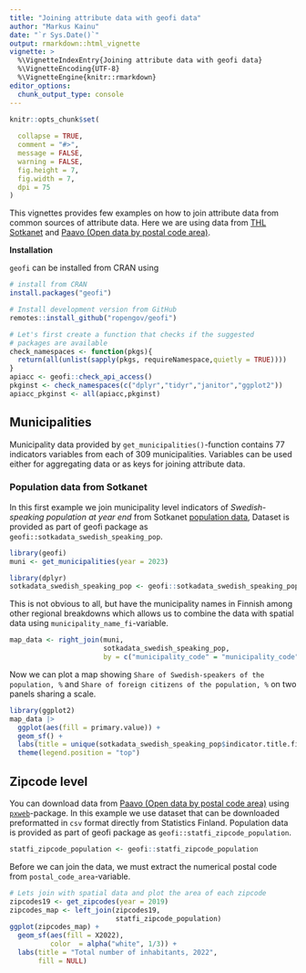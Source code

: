 ```yaml
---
title: "Joining attribute data with geofi data"
author: "Markus Kainu"
date: "`r Sys.Date()`"
output: rmarkdown::html_vignette
vignette: >
  %\VignetteIndexEntry{Joining attribute data with geofi data}
  %\VignetteEncoding{UTF-8}
  %\VignetteEngine{knitr::rmarkdown}
editor_options: 
  chunk_output_type: console
---
```


```r
knitr::opts_chunk$set(
  
  collapse = TRUE,
  comment = "#>",
  message = FALSE, 
  warning = FALSE,
  fig.height = 7, 
  fig.width = 7,
  dpi = 75
)
```

This vignettes provides few examples on how to join attribute data from common sources of attribute data. Here we are using data from [THL Sotkanet](https://sotkanet.fi/sotkanet/en/index) and [Paavo (Open data by postal code area)](https://pxdata.stat.fi/PXWeb/pxweb/en/Postinumeroalueittainen_avoin_tieto/).

**Installation**

`geofi` can be installed from CRAN using

```r
# install from CRAN
install.packages("geofi")

# Install development version from GitHub
remotes::install_github("ropengov/geofi")
```

```r
# Let's first create a function that checks if the suggested 
# packages are available
check_namespaces <- function(pkgs){
  return(all(unlist(sapply(pkgs, requireNamespace,quietly = TRUE))))
}
apiacc <- geofi::check_api_access()
pkginst <- check_namespaces(c("dplyr","tidyr","janitor","ggplot2"))
apiacc_pkginst <- all(apiacc,pkginst)
```


## Municipalities

Municipality data provided by `get_municipalities()`-function contains 77 indicators variables from each of 309 municipalities. Variables can be used either for aggregating data or as keys for joining attribute data. 

### Population data from Sotkanet

In this first example we join municipality level indicators of *Swedish-speaking population at year end* from Sotkanet [population data](https://sotkanet.fi/sotkanet/en/haku?g=219), Dataset is provided as part of geofi package as `geofi::sotkadata_swedish_speaking_pop`.

```r
library(geofi)
muni <- get_municipalities(year = 2023)

library(dplyr)
sotkadata_swedish_speaking_pop <- geofi::sotkadata_swedish_speaking_pop
```

This is not obvious to all, but have the municipality names in Finnish among other regional breakdowns which allows us to combine the data with spatial data using `municipality_name_fi`-variable. 

```r
map_data <- right_join(muni, 
                       sotkadata_swedish_speaking_pop, 
                       by = c("municipality_code" = "municipality_code"))
```

Now we can plot a map showing `Share of Swedish-speakers of the population, %` and `Share of foreign citizens of the population, %` on two panels sharing a scale.

```r

library(ggplot2)
map_data |> 
  ggplot(aes(fill = primary.value)) + 
  geom_sf() + 
  labs(title = unique(sotkadata_swedish_speaking_pop$indicator.title.fi)) +
  theme(legend.position = "top")
```


## Zipcode level

You can download data from [Paavo (Open data by postal code area)](https://pxdata.stat.fi/PXWeb/pxweb/en/Postinumeroalueittainen_avoin_tieto/) using [`pxweb`](https://ropengov.github.io/pxweb/)-package. In this example we use dataset that can be downloaded preformatted in `csv` format directly from Statistics Finland. Population data is provided as part of geofi package as `geofi::statfi_zipcode_population`.

```r
statfi_zipcode_population <- geofi::statfi_zipcode_population
```

Before we can join the data, we must extract the numerical postal code from `postal_code_area`-variable.

```r
# Lets join with spatial data and plot the area of each zipcode
zipcodes19 <- get_zipcodes(year = 2019) 
zipcodes_map <- left_join(zipcodes19, 
                          statfi_zipcode_population)
ggplot(zipcodes_map) + 
  geom_sf(aes(fill = X2022), 
          color  = alpha("white", 1/3)) +
  labs(title = "Total number of inhabitants, 2022", 
       fill = NULL)
```

